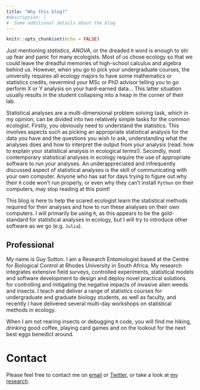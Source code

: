 ---
title: "Why this blog?"
#description: |
#  Some additional details about the blog
---

```{r setup, include=FALSE}
knitr::opts_chunk$set(echo = FALSE)
```

Just mentioning *statistics*, *ANOVA*, or the dreaded `R` word is enough to stir up fear and panic for many ecologists. Most of us chose ecology so that we could leave the dreadful memories of high-school calculus and algebra behind us. However, when you go to pick your undergraduate courses, the university requires all ecology majors to have some mathematics or statistics credits, nevermind your MSc or PhD advisor telling you to go perform X or Y analysis on your hard-earned data... This latter situation usually results in the student collapsing into a heap in the corner of their lab. 

Statistical analyses are a multi-dimensional problem solving task, which in my opinion, can be divided into two relatively simple tasks for the common ecologist. Firstly, you obviously need to understand the statistics. This involves aspects such as picking an appropriate statistical analysis for the data you have and the questions you wish to ask, understanding what the analyses does and how to interpret the output from your analysis (read: how to explain your statistical analysis in ecological terms!). Secondly, most contemporary statistical analyses in ecology require the use of appropriate software to run your analyses. An underappreciated and infrequently discussed aspect of statistical analyses is the skill of communicating with your own computer. Anyone who has sat for days trying to figure out why their `R` code won't run properly, or even why they can't install `Python` on their computers, may stop reading at this point! 

This blog is here to help the scared ecologist learn the statistical methods required for their analyses and how to run these analyses on their own computers. I will primarily be using `R`, as this appears to be the gold-standard for statistical analyses in ecology, but I will try to introduce other software as we go (e.g. `Julia`). 

## Professional 

My name is Guy Sutton. I am a Research Entomologist based at the Centre for Biological Control at Rhodes University in South Africa. My research integrates extensive field surveys, controlled experiments, statistical models and software development to design and deploy novel practical solutions for controlling and mitigating the negative impacts of invasive alien weeds and insects. I teach and deliver a range of statistics courses for undergraduate and graduate biology students, as well as faculty, and recently I have delivered several multi-day workshops on statistical methods in ecology.  

When I am not rearing insects or debugging `R` code, you will find me hiking, drinking good coffee, playing card games and on the lookout for the next best eggs benedict around. 

# Contact

Please feel free to contact me on [email](mailto:statsforscaredecologists@gmail.com){target="_blank"} or [Twitter](https://twitter.com/stats_ecology){target="_blank"}, or take a look at [my research](https://scholar.google.com/citations?user=vV1bAk0AAAAJ&hl=en){target="_blank"}. 